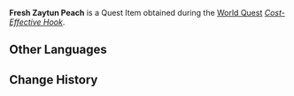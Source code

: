 {{Item Infobox
|id           = 101942
|image        = Item Zaytun Peach.png
|type         = Quest Items
|description  = A special Zaytun Peach needed for making Angler Kayvan's special bait. It seems nothing different than a regular Zaytun Peach.
|source1      = [[Cost-Effective Hook]]
|related_type = Variant
|related_item = Zaytun Peach
}}
'''Fresh Zaytun Peach''' is a Quest Item obtained during the [[World Quest]] ''[[Cost-Effective Hook]]''.

==Other Languages==
{{Other Languages
|default_hidden = 1
|en      = Fresh Zaytun Peach
|zhs     = 新鲜的墩墩桃
|zhs_rm  = Xīnxiān de Dūndūn-táo
|zht     = 新鮮的墩墩桃
|zht_rm  = Xīnxiān de Dūndūn-táo
|ja      = 新鮮なザイトゥン桃
|ja_rm   = Shinsen na Zaitun-tou
|ko      = 신선한 뚠뚠 복숭아
|ko_rm   = Sinseonhan Ttunttun Boksung'a
|es      = Duraznoliva fresca
|fr      = Pêche zaytun fraîche
|ru      = Свежий персик зайтун
|th      = Zaytun Peach สดใหม่
|th_rm   = 
|vi      = Đào Zaytun Tươi
|de      = Frischer Zaytun-Pfirsich
|id      = Zaytun Peach Segar
|pt      = Pêssego Zaytun Fresco
|tr      = Taze Zaytun Şeftalisi
|it      = Pesca di Zaytun fresca
}}

==Change History==
{{Change History|3.0}}